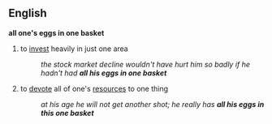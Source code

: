 == English ==
{{idiom2}}
'''all one's eggs in one basket'''
# to [[invest]] heavily in just one area
#: ''the stock market decline wouldn't have hurt him so badly if he hadn't had '''all his eggs in one basket'''''
# to [[devote]] all of one's [[resources]] to one thing
#: ''at his age he will not get another shot; he really has '''all his eggs in this one basket'''''